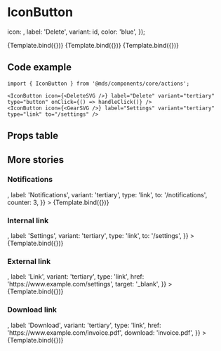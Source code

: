 
<Meta title="Components/core/actions/IconButton" component={IconButton} />

# IconButton

<Description of={IconButton} />


  icon: <DeleteSVG />,
  label: 'Delete',
  variant: id,
  color: 'blue',
});

<Canvas withToolbar>
  <Story name="Primary" args={getProps('primary')}>
    {Template.bind({})}
  </Story>
  <Story name="Secondary" args={getProps('secondary')}>
    {Template.bind({})}
  </Story>
  <Story name="Tertiary" args={getProps('tertiary')}>
    {Template.bind({})}
  </Story>
</Canvas>

## Code example

```tsx
import { IconButton } from '@mds/components/core/actions';
```

```tsx
<IconButton icon={<DeleteSVG />} label="Delete" variant="tertiary" type="button" onClick={() => handleClick()} />
<IconButton icon={<GearSVG />} label="Settings" variant="tertiary" type="link" to="/settings" />
```

## Props table

<ArgsTable of={IconButton} withToolbar />

## More stories

### Notifications

<Canvas withToolbar>
  <Story
    name="Notifications"
    args={{
      icon: <AlarmSVG />,
      label: 'Notifications',
      variant: 'tertiary',
      type: 'link',
      to: '/notifications',
      counter: 3,
    }}
  >
    {Template.bind({})}
  </Story>
</Canvas>

### Internal link

<Canvas withToolbar>
  <Story
    name="Internal link"
    args={{
      icon: <GearSVG />,
      label: 'Settings',
      variant: 'tertiary',
      type: 'link',
      to: '/settings',
    }}
  >
    {Template.bind({})}
  </Story>
</Canvas>

### External link

<Canvas withToolbar>
  <Story
    name="External link"
    args={{
      icon: <ArrowRightSVG />,
      label: 'Link',
      variant: 'tertiary',
      type: 'link',
      href: 'https://www.example.com/settings',
      target: '_blank',
    }}
  >
    {Template.bind({})}
  </Story>
</Canvas>

### Download link

<Canvas withToolbar>
  <Story
    name="Download link"
    args={{
      icon: <DownloadSVG />,
      label: 'Download',
      variant: 'tertiary',
      type: 'link',
      href: 'https://www.example.com/invoice.pdf',
      download: 'invoice.pdf',
    }}
  >
    {Template.bind({})}
  </Story>
</Canvas>
